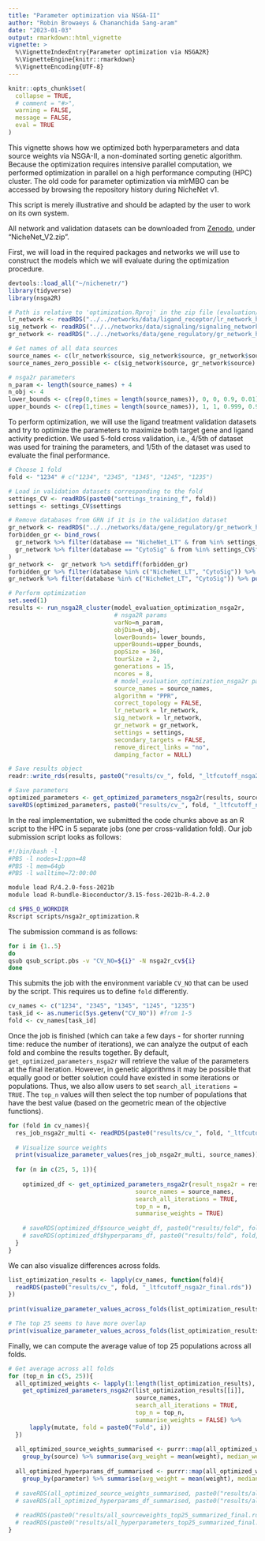 ```yaml
---
title: "Parameter optimization via NSGA-II"
author: "Robin Browaeys & Chananchida Sang-aram"
date: "2023-01-03"
output: rmarkdown::html_vignette
vignette: >
  %\VignetteIndexEntry{Parameter optimization via NSGA2R}
  %\VignetteEngine{knitr::rmarkdown}
  %\VignetteEncoding{UTF-8}
---
```


<!-- github markdown built using 
rmarkdown::render("vignettes/parameter_optimization.Rmd", output_format = "github_document") # please, don't run this!!
knitr::opts_knit$set(root.dir = "~/NicheNet_V2/evaluation/optimization") # set root directory
-->

```r
knitr::opts_chunk$set(
  collapse = TRUE,
  # comment = "#>",
  warning = FALSE,
  message = FALSE,
  eval = TRUE
)
```

This vignette shows how we optimized both hyperparameters and data source weights via NSGA-II, a non-dominated sorting genetic algorithm. Because the optimization requires intensive parallel computation, we performed optimization in parallel on a high performance computing (HPC) cluster. The old code for parameter optimization via mlrMBO can be accessed by browsing the repository history during NicheNet v1.

This script is merely illustrative and should be adapted by the user to work on its own system.

All network and validation datasets can be downloaded from [Zenodo](https://zenodo.org/records/8016880), under "NicheNet_V2.zip".

First, we will load in the required packages and networks we will use to construct the models which we will evaluate during the optimization procedure.
```r
devtools::load_all("~/nichenetr/")
library(tidyverse)
library(nsga2R)

# Path is relative to 'optimization.Rproj' in the zip file (evaluation/optimization/)
lr_network <- readRDS("../../networks/data/ligand_receptor/lr_network_human_21122021.rds")
sig_network <- readRDS("../../networks/data/signaling/signaling_network_human_21122021.rds")
gr_network <- readRDS("../../networks/data/gene_regulatory/gr_network_human_21122021_optimization.rds")

# Get names of all data sources
source_names <- c(lr_network$source, sig_network$source, gr_network$source) %>% unique()
source_names_zero_possible <- c(sig_network$source, gr_network$source) %>% unique()

# nsga2r parameters
n_param <- length(source_names) + 4
n_obj <- 4
lower_bounds <- c(rep(0,times = length(source_names)), 0, 0, 0.9, 0.01)
upper_bounds <- c(rep(1,times = length(source_names)), 1, 1, 0.999, 0.99)

```

To perform optimization, we will use the ligand treatment validation datasets and try to optimize the parameters to maximize both target gene and ligand activity prediction. We used 5-fold cross validation, i.e., 4/5th of dataset was used for training the parameters, and 1/5th of the dataset was used to evaluate the final performance.

```r
# Choose 1 fold
fold <- "1234" # c("1234", "2345", "1345", "1245", "1235")

# Load in validation datasets corresponding to the fold
settings_CV <- readRDS(paste0("settings_training_f", fold))
settings <- settings_CV$settings

# Remove databases from GRN if it is in the validation dataset
gr_network <- readRDS("../../networks/data/gene_regulatory/gr_network_human_21122021_optimization.rds")
forbidden_gr <- bind_rows(
  gr_network %>% filter(database == "NicheNet_LT" & from %in% settings_CV$forbidden_ligands_nichenet),
  gr_network %>% filter(database == "CytoSig" & from %in% settings_CV$forbidden_ligands_cytosig)
)
gr_network <-  gr_network %>% setdiff(forbidden_gr)
forbidden_gr %>% filter(database %in% c("NicheNet_LT", "CytoSig")) %>% pull(source) %>% table()
gr_network %>% filter(database %in% c("NicheNet_LT", "CytoSig")) %>% pull(source) %>% table()

# Perform optimization
set.seed(1)
results <- run_nsga2R_cluster(model_evaluation_optimization_nsga2r,
                              # nsga2R params
                              varNo=n_param,
                              objDim=n_obj,
                              lowerBounds= lower_bounds,
                              upperBounds=upper_bounds,
                              popSize = 360,
                              tourSize = 2,
                              generations = 15,
                              ncores = 8,
                              # model_evaluation_optimization_nsga2r params
                              source_names = source_names,
                              algorithm = "PPR",
                              correct_topology = FALSE,
                              lr_network = lr_network,
                              sig_network = lr_network,
                              gr_network = gr_network,
                              settings = settings,
                              secondary_targets = FALSE,
                              remove_direct_links = "no",
                              damping_factor = NULL)

# Save results object
readr::write_rds(results, paste0("results/cv_", fold, "_ltfcutoff_nsga2r_final.rds"))

# Save parameters
optimized_parameters <- get_optimized_parameters_nsga2r(results, source_names)
saveRDS(optimized_parameters, paste0("results/cv_", fold, "_ltfcutoff_nsga2r_optimized_parameters_final.rds"))

```

In the real implementation, we submitted the code chunks above as an R script to the HPC in 5 separate jobs (one per cross-validation fold). Our job submission script looks as follows:
```bash
#!/bin/bash -l
#PBS -l nodes=1:ppn=48
#PBS -l mem=64gb
#PBS -l walltime=72:00:00

module load R/4.2.0-foss-2021b
module load R-bundle-Bioconductor/3.15-foss-2021b-R-4.2.0

cd $PBS_O_WORKDIR
Rscript scripts/nsga2r_optimization.R
```

The submission command is as follows:
```bash
for i in {1..5}
do
qsub qsub_script.pbs -v "CV_NO=${i}" -N nsga2r_cv${i}
done
```

This submits the job with the environment variable `CV_NO` that can be used by the script. This requires us to define `fold` differently.

```r
cv_names <- c("1234", "2345", "1345", "1245", "1235")
task_id <- as.numeric(Sys.getenv("CV_NO")) #from 1-5
fold <- cv_names[task_id]
```


Once the job is finished (which can take a few days - for shorter running time: reduce the number of iterations), we can analyze the output of each fold and combine the results together. By default, `get_optimized_parameters_nsga2r` will retrieve the value of the parameters at the final iteration. However, in genetic algorithms it may be possible that equally good or better solution could have existed in some iterations or populations. Thus, we also allow users to set `search_all_iterations = TRUE`. The `top_n` values will then select the top number of populations that have the best value (based on the geometric mean of the objective functions).

```r
for (fold in cv_names){
  res_job_nsga2r_multi <- readRDS(paste0("results/cv_", fold, "_ltfcutoff_nsga2r_final.rds"))
  
  # Visualize source weights
  print(visualize_parameter_values(res_job_nsga2r_multi, source_names))
  
  for (n in c(25, 5, 1)){
    
    optimized_df <- get_optimized_parameters_nsga2r(result_nsga2r = res_job_nsga2r_multi,
                                    source_names = source_names,
                                    search_all_iterations = TRUE,
                                    top_n = n,
                                    summarise_weights = TRUE)
    
    # saveRDS(optimized_df$source_weight_df, paste0("results/fold", fold, "_sourceweights_top", n, ifelse(n == 1, "", "_summarized"), ".rds"))
    # saveRDS(optimized_df$hyperparams_df, paste0("results/fold", fold, "_hyperparameters_top", n, ifelse(n == 1, "", "_summarized"), ".rds"))
  }
}
```

We can also visualize differences across folds.

```r
list_optimization_results <- lapply(cv_names, function(fold){
  readRDS(paste0("results/cv_", fold, "_ltfcutoff_nsga2r_final.rds"))
})
 
print(visualize_parameter_values_across_folds(list_optimization_results, source_names, 5))

# The top 25 seems to have more overlap
print(visualize_parameter_values_across_folds(list_optimization_results, source_names, 25))

```

Finally, we can compute the average value of top 25 populations across all folds.

```r
# Get average across all folds
for (top_n in c(5, 25)){
  all_optimized_weights <- lapply(1:length(list_optimization_results), function(i){
    get_optimized_parameters_nsga2r(list_optimization_results[[i]],
                                    source_names,
                                    search_all_iterations = TRUE,
                                    top_n = top_n,
                                    summarise_weights = FALSE) %>%
      lapply(mutate, fold = paste0("Fold", i))
  })
  
  all_optimized_source_weights_summarised <- purrr::map(all_optimized_weights, "source_weight_df") %>% bind_rows() %>% 
    group_by(source) %>% summarise(avg_weight = mean(weight), median_weight = median(weight))
  
  all_optimized_hyperparams_df_summarised <- purrr::map(all_optimized_weights, "hyperparams_df") %>% bind_rows() %>% 
    group_by(parameter) %>% summarise(avg_weight = mean(weight), median_weight = median(weight))
  
  # saveRDS(all_optimized_source_weights_summarised, paste0("results/all_sourceweights_top", top_n, "_summarized_final.rds"))
  # saveRDS(all_optimized_hyperparams_df_summarised, paste0("results/all_hyperparameters_top", top_n, "_summarized_final.rds"))
  
  # readRDS(paste0("results/all_sourceweights_top25_summarized_final.rds")) %>% write_tsv("results/source_weights_df_final.txt")
  # readRDS(paste0("results/all_hyperparameters_top25_summarized_final.rds")) %>% write_tsv("results/hyperparameters_df_final.txt")
}
```
